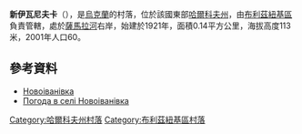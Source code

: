 {{coord|48|41|5|N|36|40|24|E|scale:100000_region:UA|display=title}}

'''新伊瓦尼夫卡'''（{{lang-uk|Новоіванівка}}），是[[烏克蘭|烏克蘭]]的村落，位於該國東部[[哈爾科夫州|哈爾科夫州]]，由[[布利茲紐基區|布利茲紐基區]]負責管轄，處於[[薩馬拉河_(第聶伯河支流)|薩馬拉河]]右岸，始建於1921年，面積0.14平方公里，海拔高度113米，2001年人口60。

==參考資料==
*[http://gska2.rada.gov.ua/pls/z7502/A005?rdat1=09.01.2009&rf7571=32245 Новоіванівка]{{dead link|date=2018年3月 |bot=InternetArchiveBot |fix-attempted=yes }}
* [http://weather.in.ua/ua/har'kovskaja/17628 Погода в селі Новоіванівка]{{Wayback|url=http://weather.in.ua/ua/har%27kovskaja/17628 |date=20160323023617 }}

{{DEFAULTSORT:Новоіванівка}}
[[Category:哈爾科夫州村落|Category:哈爾科夫州村落]]
[[Category:布利茲紐基區村落|Category:布利茲紐基區村落]]


{{Kharkiv-geo-stub}}